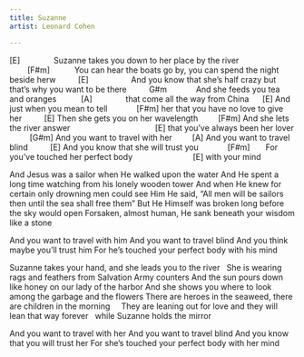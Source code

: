 ```yaml
---
title: Suzanne
artist: Leonard Cohen

---
```


[E]              
Suzanne takes you down
to her place by the river
        [F#m]           
You can hear the boats go by,
you can spend the night beside herw
         [E]                   
And you know that she's half crazy
but that's why you want to be there
         G#m            
And she feeds you tea and oranges
          [A]               
that come all the way from China
     [E]
And just when you mean to tell
            [F#m]
her that you have no love to give her
         [E]
Then she gets you on her wavelength
        [F#m]
And she lets the river answer                        
             [E]
that you've always been her lover
         [G#m]
And you want to travel with her
        [A]
And you want to travel blind
         [E]
And you know that she will trust you
            [F#m]       
For you've touched her perfect body                 
          [E]
with your mind

And Jesus was a sailor
when He walked upon the water
And He spent a long time watching
from his lonely wooden tower
And when He knew for certain
only drowning men could see Him
He said, "All men will be sailors
then until the sea shall free them"
But He Himself was broken
long before the sky would open
Forsaken, almost human, 
He sank beneath your wisdom like a stone

And you want to travel with him
And you want to travel blind
And you think maybe you'll trust him
For he's touched your perfect body 
with his mind

Suzanne takes your hand,
and she leads you to the river   
She is wearing rags and feathers
from Salvation Army counters
And the sun pours down like honey
on our lady of the harbor
And she shows you where to look 
among the garbage and the flowers
There are heroes in the seaweed, 
there are children in the morning    
They are leaning out for love 
and they will lean that way forever   
while Suzanne holds the mirror

And you want to travel with her
And you want to travel blind
And you know that you will trust her
For she's touched your perfect body 
with her mind 
